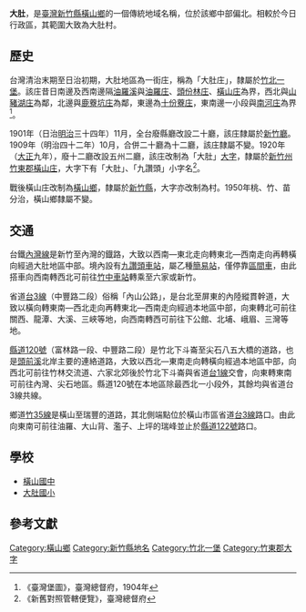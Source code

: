 {{noteTA　
|1 = zh-cn:庄; zh-hk:庄; zh-tw:庄;
}}
'''大肚'''，是[[臺灣|臺灣]][[新竹縣|新竹縣]][[橫山鄉_(臺灣)|橫山鄉]]的一個傳統地域名稱，位於該鄉中部偏北。相較於今日行政區，其範圍大致為大肚村。

==歷史==
台灣清治末期至日治初期，大肚地區為一街庄，稱為「大肚庄」，隸屬於[[竹北一堡|竹北一堡]]。該庄昔日南邊及西南邊隔[[油羅溪|油羅溪]]與[[油羅庄|油羅庄]]、[[頭份林庄|頭份林庄]]、[[橫山_(新竹縣大字)|橫山庄]]為界，西北與[[山豬湖庄|山豬湖庄]]為鄰，北邊與[[鹿藔坑庄|鹿藔坑庄]]為鄰，東邊為[[十份藔庄|十份藔庄]]，東南邊一小段與[[南河_(新竹縣)|南河庄]]為界<ref>《臺灣堡圖》，臺灣總督府，1904年</ref>。

1901年（日治[[明治|明治]]三十四年）11月，全台廢縣廳改設二十廳，該庄隸屬於[[新竹廳|新竹廳]]。1909年（明治四十二年）10月，合併二十廳為十二廳，該庄隸屬不變。1920年（[[大正|大正]]九年），廢十二廳改設五州二廳，該庄改制為「大肚」[[大字|大字]]，隸屬於[[新竹州|新竹州]][[竹東郡|竹東郡]][[橫山庄|橫山庄]]，大字下有「大肚」、「九讚頭」小字名<ref>《新舊對照管轄便覽》，臺灣總督府</ref>。

戰後橫山庄改制為[[橫山鄉_(臺灣)|橫山鄉]]，隸屬於[[新竹縣|新竹縣]]，大字亦改制為村。1950年桃、竹、苗分治，橫山鄉隸屬不變。

==交通==
台鐵[[內灣線|內灣線]]是新竹至內灣的鐡路，大致以西南—東北走向轉東北—西南走向再轉橫向經過大肚地區中部。境內設有[[九讚頭車站|九讚頭車站]]，屬乙種[[簡易站|簡易站]]，僅停靠[[台鐵區間車|區間車]]，由此搭車向西南轉西北可前往[[竹中車站|竹中車站]]轉乘至六家或新竹。

省道[[台3線|台3線]]（中豐路二段）俗稱「內山公路」，是台北至屏東的內陸縱貫幹道，大致以橫向轉東南—西北走向再轉東北—西南走向經過本地區中部，向東轉北可前往關西、龍潭、大溪、三峽等地，向西南轉西可前往下公館、北埔、峨眉、三灣等地。

[[縣道120號|縣道120號]]（富林路一段、中豐路二段）是竹北下斗崙至尖石八五大橋的道路，也是[[頭前溪|頭前溪]]北岸主要的連絡道路，大致以西北—東南走向轉橫向經過本地區中部，向西北可前往竹林交流道、六家北郊後於竹北下斗崙與省道[[台1線|台1線]]交會，向東轉東南可前往內灣、尖石地區。縣道120號在本地區除最西北一小段外，其餘均與省道台3線共線。

鄉道[[竹35線|竹35線]]是橫山至瑞豐的道路，其北側端點位於橫山市區省道[[台3線|台3線]]路口。由此向東南可前往油羅、大山背、濫子、上坪的瑞峰並止於[[縣道122號|縣道122號]]路口。

==學校==
*[[橫山國中|橫山國中]]
*[[大肚國小|大肚國小]]

==參考文獻==
{{reflist}}

{{竹東郡}}

[[Category:橫山鄉|Category:橫山鄉]]
[[Category:新竹縣地名|Category:新竹縣地名]]
[[Category:竹北一堡|Category:竹北一堡]]
[[Category:竹東郡大字|Category:竹東郡大字]]